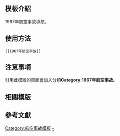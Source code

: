 <includeonly><!-- 在這裡加入模板的保護標識 --></includeonly><noinclude>{{Documentation subpage}}</noinclude>
<!-- 在本行下編輯模板說明 -->

== 模板介紹 ==

1967年航空事故導航。

==使用方法==

<pre>{{1967年航空事故}}</pre>

== 注意事項 ==

引用此模版的頁面會加入分類'''Category:1967年航空事故'''。

== 相關模版 ==

{{歷年航空事故模板}}

== 參考文獻 ==

<includeonly>
<!-- 本行下加入模板的分類 -->
[[Category:航空事故模板]]
[[Category:1967年航空事故|-]]
</includeonly>
